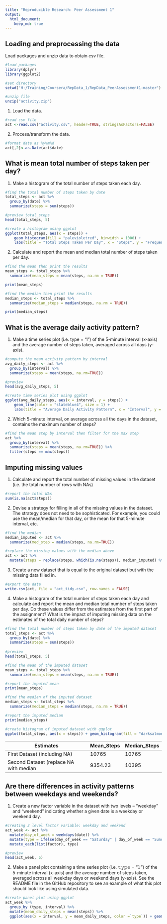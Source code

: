 ```yaml
---
title: "Reproducible Research: Peer Assessment 1"
output: 
  html_document:
    keep_md: true
---
```


## Loading and preprocessing the data

Load packages and unzip data to obtain csv file.

``` r

#load packages
library(dplyr)
library(ggplot2)

#set directory
setwd("H:/Training/Coursera/RepData_1/RepData_PeerAssessment1-master")

#unzip file
unzip("activity.zip")
```

1. Load the data.

``` r

#read csv file
act <-read.csv("activity.csv", header=TRUE, stringsAsFactors=FALSE)
```

2. Process/transform the data.

``` r

#format date as %y%m%d
act[,2]<-as.Date(act$date)
```

## What is mean total number of steps taken per day?

1. Make a histogram of the total number of steps taken each day.

``` r

#find the total number of steps taken by date
total_steps <- act %>%
  group_by(date) %>%
  summarize(steps = sum(steps))

#preview total_steps
head(total_steps, 5)
```

``` r
#create a histogram using ggplot
ggplot(total_steps, aes(x = steps)) +
    geom_histogram(fill = "palevioletred", binwidth = 1000) +
    labs(title = "Total Steps Taken Per Day", x = "Steps", y = "Frequency")
```
    
2. Calculate and report the mean and median total number of steps taken per day.

``` r

#find the mean then print the results
mean_steps <- total_steps %>%
  summarize(mean_steps = mean(steps, na.rm = TRUE))

print(mean_steps)
```


``` r
#find the median then print the results
median_steps <- total_steps %>%
  summarize(median_steps = median(steps, na.rm = TRUE))

print(median_steps)
```

## What is the average daily activity pattern?

1. Make a time series plot (i.e. type = "l") of the 5-minute interval (x-axis) and the average number of steps taken, averaged across all days (y-axis).

``` r

#compute the mean activity pattern by interval
avg_daily_steps <- act %>%
  group_by(interval) %>%
  summarize(steps = mean(steps, na.rm=TRUE))

#preview 
head(avg_daily_steps, 5)
```

``` r

#create time series plot using ggplot
ggplot(avg_daily_steps, aes(x = interval, y = steps)) +
    geom_line(color = "slateblue4", size = 1) +
    labs(title = "Average Daily Activity Pattern", x = "Interval", y = "Average Steps Per Day")
```
    
2. Which 5-minute interval, on average across all the days in the dataset, contains the maximum number of steps?

``` r

#find the mean step by interval then filter for the max step
act %>% 
  group_by(interval) %>% 
  summarize(steps = mean(steps, na.rm=TRUE)) %>%
  filter(steps == max(steps))
```

## Imputing missing values

1. Calculate and report the total number of missing values in the dataset (i.e. the total number of rows with NAs)

``` r

#report the total NAs
sum(is.na(act$steps))
```

2. Devise a strategy for filling in all of the missing values in the dataset. The strategy does not need to be sophisticated. For example, you could use the mean/median for that day, or the mean for that 5-minute interval, etc.

``` r

#find the median 
median_imputed <- act %>%
  summarize(med_step = median(steps, na.rm=TRUE))

#replace the missing values with the median above
act <- act %>%
  mutate(steps = replace(steps, which(is.na(steps)), median_imputed) %>% unlist())

```

3. Create a new dataset that is equal to the original dataset but with the missing data filled in.

``` r

#export the data
write.csv(act, file = "act_tidy.csv", row.names = FALSE)
```
  
4. Make a histogram of the total number of steps taken each day and calculate and report the mean and median total number of steps taken per day. Do these values differ from the estimates from the first part of the assignment? What is the impact of imputing missing data on the estimates of the total daily number of steps?

``` r

#find the total number of steps taken by date of the imputed dataset
total_steps <- act %>%
  group_by(date) %>%
  summarize(steps = sum(steps))
  
#preview
head(total_steps, 5)
```

``` r

#find the mean of the imputed dataset
mean_steps <- total_steps %>%
  summarize(mean_steps = mean(steps, na.rm = TRUE))

#report the imputed mean
print(mean_steps)
```

``` r

#find the median of the imputed dataset
median_steps <- total_steps %>%
  summarize(median_steps = median(steps, na.rm = TRUE))

#report the imputed median
print(median_steps)
```

``` r

#create histogram of imputed dataset with ggplot
ggplot(total_steps, aes(x = steps)) + geom_histogram(fill = "darksalmon", binwidth = 1000) + labs(title = "Total Steps Taken Per Day: Data Imputed", x = "Steps", y = "Frequency")
```

| Estimates                              | Mean\_Steps | Median\_Steps |
|----------------------------------------|-------------|---------------|
| First Dataset (including NA)           | 10765       | 10765         |
| Second Dataset (replace NA with median | 9354.23     | 10395         |

## Are there differences in activity patterns between weekdays and weekends?

1. Create a new factor variable in the dataset with two levels – “weekday” and “weekend” indicating whether a given date is a weekday or weekend day.

``` r

#creating 2 level factor variable: weekday and weekend
act_week <- act %>%
  mutate(day_of_week = weekdays(date)) %>%
  mutate(type = ifelse(day_of_week == "Saturday" | day_of_week == "Sunday", "Weekend", "Weekday")) %>%
  mutate_each(list(factor), type) 

#preview
head(act_week, 5)
```

2. Make a panel plot containing a time series plot (i.e. 𝚝𝚢𝚙𝚎 = "𝚕") of the 5-minute interval (x-axis) and the average number of steps taken, averaged across all weekday days or weekend days (y-axis). See the README file in the GitHub repository to see an example of what this plot should look like using simulated data.

``` r

#create panel plot using ggplot
act_week %>%
  group_by (type, interval) %>%
  mutate(mean_daily_steps = mean(steps)) %>%
  ggplot(aes(x = interval, y = mean_daily_steps, color =`type`)) + geom_line() + labs(title = "Average Daily Steps: Weekday Versus Weekend", x = "Interval", y = "Steps") + facet_wrap(~`type`, ncol = 1, nrow = 2) 
```

